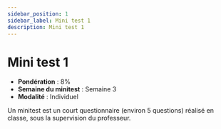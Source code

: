 ```yaml
---
sidebar_position: 1
sidebar_label: Mini test 1
description: Mini test 1
---
```


# Mini test 1

- **Pondération** : 8%
- **Semaine du minitest** : Semaine 3
- **Modalité** : Individuel

Un minitest est un court questionnaire (environ 5 questions) réalisé en classe,
sous la supervision du professeur.